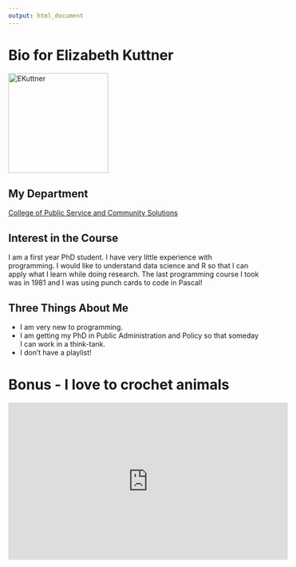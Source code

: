 ```yaml
---
output: html_document
---
```



# Bio for Elizabeth Kuttner

<img src="EKuttner.jpg" alt="EKuttner" width="200" height="200"/>


## 	My Department

[College of Public Service and Community Solutions](https://publicservice.asu.edu/)




## Interest in the Course

I am a first year PhD student. I have very little experience with programming. I would like to understand data science and R so that I can apply what I learn while doing research. The last programming course I took was in 1981 and I was using punch cards to code in Pascal!


## Three Things About Me

  * I am very new to programming.  
  * I am getting my PhD in Public Administration and Policy so that someday I can work in a think-tank.  
  * I don't have a playlist! 


# Bonus - I love to crochet animals

<iframe width="560" height="315" src="https://www.youtube.com/embed/HH9PMEYxH6w" frameborder="0" allow="autoplay; encrypted-media" allowfullscreen></iframe>






